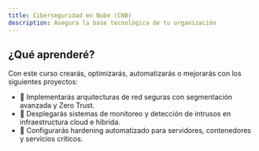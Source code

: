 ```yaml
---
title: Ciberseguridad en Nube (CNB)
description: Asegura la base tecnológica de tu organización
---
```


## ¿Qué aprenderé?

Con este curso crearás, optimizarás, automatizarás o mejorarás con los siguientes proyectos:

- 🚀 Implementarás arquitecturas de red seguras con segmentación avanzada y Zero Trust.
- 🚀 Desplegarás sistemas de monitoreo y detección de intrusos en infraestructura cloud e híbrida.
- 🚀 Configurarás hardening automatizado para servidores, contenedores y servicios críticos.